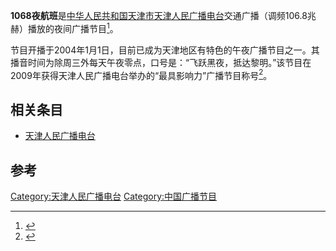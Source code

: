 '''1068夜航班'''是[[中华人民共和国|中华人民共和国]][[天津市|天津市]][[天津人民广播电台|天津人民广播电台]]交通广播（调频106.8兆赫）播放的夜间广播节目<ref>{{Cite book|title=广播频率专业化研究|last=邓炘炘，黄京华著|first=|publisher=北京：中国传媒大学出版社|date=2006-10|isbn=7-81085-749-5|location=|pages=136}}</ref>。

节目开播于2004年1月1日，目前已成为天津地区有特色的午夜广播节目之一。其播音时间为除周三外每天午夜零点，口号是：“飞跃黑夜，抵达黎明。”该节目在2009年获得天津人民广播电台举办的“最具影响力”广播节目称号<ref>{{Cite book|title=困境与出路 新媒介生态下的中国交通广播|last=潘力编著|first=|publisher=北京：中国传媒大学出版社|date=2012-12|isbn=978-7-5657-0498-7|location=|pages=41}}</ref>。

== 相关条目 ==
*[[天津人民广播电台|天津人民广播电台]]

==参考==
{{reflist}}
[[Category:天津人民广播电台|Category:天津人民广播电台]]
[[Category:中国广播节目|Category:中国广播节目]]